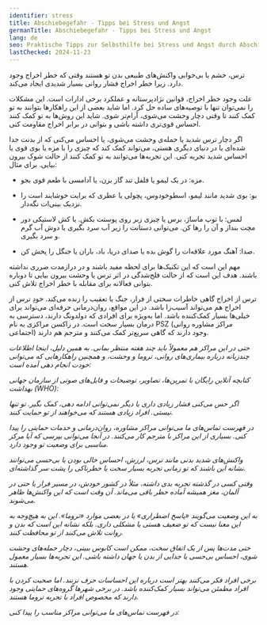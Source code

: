```yaml
---
identifier: stress
title: Abschiebegefahr - Tipps bei Stress und Angst
germanTitle: Abschiebegefahr - Tipps bei Stress und Angst
lang: de
seo: Praktische Tipps zur Selbsthilfe bei Stress und Angst durch Abschiebegefahr – Strategien zur Beruhigung und Unterstützungsmöglichkeiten für Betroffene.
lastChecked: 2024-11-23
---
```


ترس، خشم یا بی‌خوابی واکنش‌های طبیعی بدن تو هستند وقتی که خطر اخراج وجود دارد. زیرا خطر اخراج فشار روانی بسیار شدیدی ایجاد می‌کند.

علت وجود خطر اخراج، قوانین نژادپرستانه و عملکرد برخی ادارات است. این مشکلات را نمی‌توان تنها با توصیه‌های ساده حل کرد. اما شاید بعضی از این راهکارها بتوانند به تو کمک کنند تا وقتی دچار وحشت می‌شوی، آرام‌تر شوی. شاید این روش‌ها به تو کمک کنند احساس قوی‌تری داشته باشی و بتوانی در برابر اخراج مقاومت کنی.

اگر دچار ترس شدید یا حمله‌ی وحشت می‌شوی، یا احساس می‌کنی که از بدنت جدا شده‌ای یا در دنیای دیگری هستی، می‌تواند کمک کند که چیزی را با مزه یا بوی قوی یا احساس شدید تجربه کنی. این تجربه‌ها می‌توانند به تو کمک کنند از حالت شوک بیرون بیایی. برای مثال:

- مزه: در یک لیمو یا فلفل تند گاز بزن، یا آدامسی با طعم قوی بجو.

- بو: بوی شدید مانند لیمو، اسطوخودوس، پچولی یا عطری که برایت خوشایند است را نزدیک بینی‌ات نگه‌دار.

- لمس: با توپ ماساژ، برس یا چیزی زبر روی پوستت بکش. یا کش لاستیکی دور مچت بنداز و آن را رها کن. می‌توانی دستانت را زیر آب سرد بگیری یا دوش آب گرم و سرد بگیری.

- صدا: آهنگ مورد علاقه‌ات را گوش بده یا صدای دریا، باد، باران یا جنگل را پخش کن.

مهم این است که این تکنیک‌ها برای لحظه مفید باشند و در درازمدت ضرری نداشته باشند. هدف این است که از حالت فلج‌شدگی در اثر ترس یا وحشت بیرون بیایی تا دوباره بتوانی فعالانه برای مقابله با خطر اخراج تلاش کنی.

ترس از اخراج گاهی خاطرات سختی از فرار، جنگ یا تعقیب را زنده می‌کند. خودِ ترس از اخراج هم می‌تواند آسیب‌زا باشد. در این مواقع، روان‌درمانی حرفه‌ای می‌تواند برای خیلی‌ها بسیار کمک‌کننده باشد. اما به‌ویژه برای افرادی که دولدونگ دارند، دسترسی به درمان بسیار سخت است. در زاکسن مراکزی به نام PSZ (مراکز مشاوره روانی اجتماعی) وجود دارند که گاهی سریع‌تر کمک می‌کنند و مترجم هم دارند.

<Address identifier="psz_sachsen"/>

حتی در این مراکز هم معمولاً باید چند هفته منتظر بمانی. به همین دلیل، اینجا اطلاعات چندزبانه درباره بیماری‌های روانی، تروما و وحشت، و همچنین راهکارهایی که می‌توانی خودت انجام دهی آمده است:

کتابچه آنلاین رایگان با تمرین‌ها، تصاویر، توضیحات و فایل‌های صوتی از سازمان جهانی بهداشت (WHO):

<ExternalShortLink identifier="who_stress"/>

اگر حس می‌کنی فشار زیادی داری یا دیگر نمی‌توانی ادامه دهی، کمک بگیر. تو تنها نیستی. افراد زیادی هستند که می‌خواهند از تو حمایت کنند.

در فهرست تماس‌های ما می‌توانی مراکز مشاوره، روان‌درمانی و خدمات حمایتی را پیدا کنی. بسیاری از این مراکز با مترجم کار می‌کنند. در آنجا می‌توانی بپرسی که آیا مرکز مناسبی برای وضعیت تو وجود دارد.

<InternalShortLink slug="contacts" title="کمک پیدا کن"/>

واکنش‌های شدید بدنی مانند ترس، لرزش، احساس خالی بودن یا بی‌حسی می‌توانند نشانه این باشند که تو زمانی تجربه بسیار سخت یا خطرناکی را پشت سر گذاشته‌ای.

وقتی کسی در گذشته تجربه بدی داشته، مثلاً در کشور خودش، در مسیر فرار یا حتی در آلمان، مغز همیشه آماده خطر باقی می‌ماند. آن وقت است که این واکنش‌ها ظاهر می‌شوند.

به این وضعیت می‌گویند «پاسخ اضطراری» یا در بعضی موارد «تروما». این به هیچ‌وجه به این معنا نیست که تو ضعیف هستی یا مشکلی داری. بلکه نشانه این است که بدن و روانت تلاش می‌کنند از تو محافظت کنند.

حتی مدت‌ها پس از یک اتفاق سخت، ممکن است کابوس ببینی، دچار حمله‌های وحشت شوی، احساس بی‌حسی یا جدایی از بدن یا جهان داشته باشی. این تجربه‌ها بسیار معمول هستند.

برخی افراد فکر می‌کنند بهتر است درباره این احساسات حرف نزنند. اما صحبت کردن با افراد مطمئن می‌تواند بسیار کمک‌کننده باشد. در برخی شهرها گروه‌های حمایتی وجود دارند که مخصوص افراد با تجربه تروما هستند.

در فهرست تماس‌های ما می‌توانی مراکز مناسب را پیدا کنی:

<InternalShortLink slug="contacts" title="کمک پیدا کن"/>